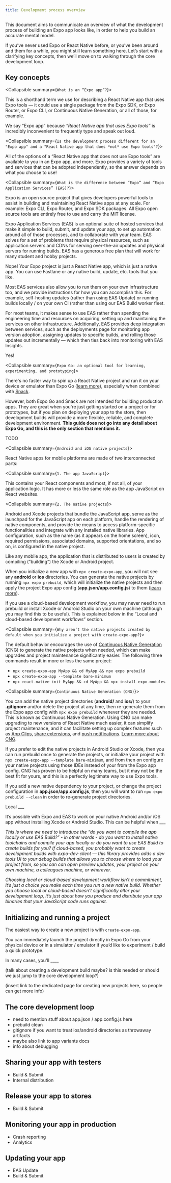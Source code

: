 ```yaml
---
title: Development process overview
---
```



This document aims to communicate an overview of what the development process of building an Expo app looks like, in order to help you build an accurate mental model.

If you’ve never used Expo or React Native before, or you’ve been around and them for a while, you might still learn something here. Let’s start with a clarifying key concepts, then we’ll move on to walking through the core development loop.

## Key concepts

<Collapsible summary={`What is an “Expo app”?`}>

This is a shorthand term we use for describing a React Native app that uses Expo tools — it could use a single package from the Expo SDK, or Expo Router, or Expo CLI, or Continuous Native Generation, or all of those, for example.

We say “Expo app” because _“React Native app that uses Expo tools”_ is incredibly inconvenient to frequently type and speak out loud.

<Collapsible summary={`Is the development process different for an "Expo app" and a "React Native app that does *not* use Expo tools"?`}>

All of the options of a “React Native app that does not use Expo tools” are available to you in an Expo app, and more. Expo provides a variety of tools and services that can be adopted independently, so the answer depends on what you choose to use!

</Collapsible>

</Collapsible>

<Collapsible summary={`What is the difference between “Expo” and “Expo Application Services” (EAS)?`}>

Expo is an open source project that gives developers powerful tools to assist in building and maintaining React Native apps at any scale. For example: Expo CLI, Expo Router, and Expo SDK packages. All Expo open source tools are entirely free to use and carry the MIT license.

Expo Application Services (EAS) is an optional suite of hosted services that make it simple to build, submit, and update your app, to set up automation around all of those processes, and to collaborate with your team. EAS solves for a set of problems that require physical resources, such as application servers and CDNs for serving over-the-air updates and physical servers for running builds. EAS has a generous free plan that will work for many student and hobby projects.

<Collapsible summary="Do I have to use EAS if I use Expo open source tools?">

Nope! Your Expo project is just a React Native app, which is just a native app. You can use Fastlane or any native build, update, etc. tools that you like.

Most EAS services also allow you to run them on your own infrastructure too, and we provide instructions for how you can accomplish this. For example, self-hosting updates (rather than using EAS Update) or running builds locally / on your own CI (rather than using our EAS Build worker fleet.

For most teams, it makes sense to use EAS rather than spending the engineering time and resources on acquiring, setting up and maintaining the services on other infrastructure. Additionally, EAS provides deep integration between services, such as the deployments page for monitoring app version adoption, assigning updates to specific builds, and rolling those updates out incrementally — which then ties back into monitoring with EAS Insights.

</Collapsible>

<Collapsible summary="Can I use EAS if I’m not using any Expo open source tools?">

Yes!

</Collapsible>

</Collapsible>

<Collapsible summary={`Expo Go: an optional tool for learning, experimenting, and prototyping`}>

There's no faster way to spin up a React Native project and run it on your device or emulator than Expo Go ([learn more](/get-started/expo-go/)), especially when combined with [Snack](https://snack.expo.dev/).

However, both Expo Go and Snack are not intended for building production apps. They are great when you're just getting started on a project or for prototypes, but if you plan on deploying your app to the store, then development builds will provide a more flexible, reliable, and complete development environment. **This guide does not go into any detail about Expo Go, and this is the only section that mentions it.**

</Collapsible>

<Collapsible summary="Development builds">

TODO

</Collapsible>

<Collapsible summary={`Android and iOS native projects`}>

React Native apps for mobile platforms are made of two interconnected parts:


<Collapsible summary={`1. The app JavaScript`}>

This contains your React components and most, if not all, of your application logic. It has more or less the same role as the app JavaScript on React websites.

</Collapsible>

<Collapsible summary={`2. The native projects`}>

Android and Xcode projects that bundle the JavaScript app, serve as the launchpad for the JavaScript app on each platform, handle the rendering of native components, and provide the means to access platform-specific functionalities and integrate with any installed native libraries. App configuration, such as the name (as it appears on the home screen), icon, required permissions, associated domains, supported orientations, and so on, is configured in the native project.

</Collapsible>

Like any mobile app, the application that is distributed to users is created by compiling (”building”) the Xcode or Android project.

When you initialize a new app with `npx create-expo-app`, you will not see any **android** or **ios** directories. You can generate the native projects by running `npx expo prebuild`, which will initialize the native projects and then apply the project Expo app config (**app.json/app.config.js**) to them ([learn more](https://docs.expo.dev/workflow/prebuild/)).

If you use a cloud-based development workflow, you may never need to run prebuild or install Xcode or Android Studio on your own machine (although you may find this to be useful). This is explained below in the “Local and cloud-based development workflows” section.

<Collapsible summary={`Why aren’t the native projects created by default when you initialize a project with create-expo-app?`}>

The default behavior encourages the use of [Continuous Native Generation](/workflow/continuous-native-generation/) (CNG) to generate the native projects when needed, which can make upgrades and project maintenance significantly easier.
The following three commands result in more or less the same project:

- `npx create-expo-app MyApp && cd MyApp && npx expo prebuild`
- `npx create-expo-app --template bare-minimum`
- `npx react-native init MyApp && cd MyApp && npx install-expo-modules`

</Collapsible>

</Collapsible>

<Collapsible summary={`Continuous Native Generation (CNG)`}>

You can add the native project directories (**android/** and **ios/**) to your **.gitignore** and/or delete the project at any time, then re-generate them from the Expo app config with `npx expo prebuild` whenever they are needed. This is known as Continuous Native Generation. Using CNG can make upgrading to new versions of React Native much easier, it can simplify project maintenance, and it can facilitate setting up complex features such as [App Clips](https://github.com/bndkt/react-native-app-clip), [share extensions](https://github.com/timedtext/expo-config-plugin-ios-share-extension), and [push notifications](https://github.com/OneSignal/onesignal-expo-plugin). [Learn more about CNG](https://docs.expo.dev/workflow/continuous-native-generation/).


<Collapsible summary="What if I want to edit the native project configuration in Android Studio or Xcode, rather than generating the projects with prebuild?">

If you prefer to edit the native projects in Android Studio or Xcode, then you can run prebuild once to generate the projects, or initialize your project with `npx create-expo-app --template bare-minimum`, and from then on configure your native projects using those IDEs instead of your from the Expo app config. CNG has proven to be helpful on many teams, but it may not be the best fit for yours, and this is a perfectly legitimate way to use Expo tools.

</Collapsible>

<Collapsible summary="How do I know when I need to run prebuild again?">

If you add a new native dependency to your project, or change the project configuration in **app.json/app.config.js**, then you will want to run `npx expo prebuild --clean` in order to re-generate project directories.

</Collapsible>

</Collapsible>

<Collapsible summary="Local and cloud-based development workflows">

Local ___

It’s possible with Expo and EAS to work on your native Android and/or iOS app without installing Xcode or Android Studio. This can be helpful when ___

_This is where we need to introduce the “do you want to compile the app locally or use EAS Build?” - in other words - do you want to install native toolchains and compile your app locally or do you want to use EAS Build to create builds for you? If cloud-based, you probably want to create development builds with expo-dev-client — this library provides adds a dev tools UI to your debug builds that allows you to choose where to load your project from, so you can can open preview updates, your project on your own machine, a colleagues machine, or wherever._

_Choosing local or cloud-based development workflow isn’t a commitment, it’s just a choice you make each time you run a new native build. Whether you choose local or cloud-based doesn’t significantly alter your development loop, it’s just about how you produce and distribute your app binaries that your JavaScript code runs against._

</Collapsible>

## Initializing and running a project

The easiest way to create a new project is with `create-expo-app`.

You can immediately launch the project directly in Expo Go from your physical device or in a simulator / emulator if you’d like to experiment / build a quick prototype.

In many cases, you'll  ____

(talk about creating a development build maybe? is this needed or should we just jump to the core development loop?)

(insert link to the dedicated page for creating new projects here, so people can get more info)

## The core development loop

- need to mention stuff about app.json / app.config.js here
- prebuild clean
- gitignore if you want to treat ios/android directories as throwaway artifacts
- maybe also link to app variants docs
- info about debugging

## Sharing your app with testers

- Build & Submit
- Internal distribution

## Release your app to stores

- Build & Submit

## Monitoring your app in production

- Crash reporting
- Analytics

## Updating your app

- EAS Update
- Build & Submit
